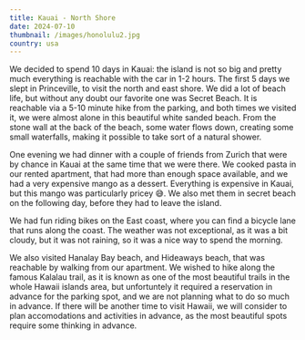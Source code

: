 ```yaml
---
title: Kauai - North Shore
date: 2024-07-10
thumbnail: /images/honolulu2.jpg
country: usa
---
```

We decided to spend 10 days in Kauai: the island is not so big and pretty much everything is reachable with the car in 1-2 hours. The first 5 days we slept in Princeville, to visit the north and east shore. We did a lot of beach life, but without any doubt our favorite one was Secret Beach. It is reachable via a 5-10 minute hike from the parking, and both times we visited it, we were almost alone in this beautiful white sanded beach. From the stone wall at the back of the beach, some water flows down, creating some small waterfalls, making it possible to take sort of a natural shower.

<ImageComponent src="/images/kauainorth1.jpg" alt="Kauai North" />
<ImageComponent src="/images/kauainorth2.jpg" alt="Kauai North" />
<ImageComponent src="/images/kauainorth3.jpg" alt="Kauai North" />
<ImageComponent src="/images/kauainorth4.jpg" alt="Kauai North" />

One evening we had dinner with a couple of friends from Zurich that were by chance in Kauai at the same time that we were there. We cooked pasta in our rented apartment, that had more than enough space available, and we had a very expensive mango as a dessert. Everything is expensive in Kauai, but this mango was particularly pricey 😅. We also met them in secret beach on the following day, before they had to leave the island.

<ImageComponent src="/images/kauainorth8.jpg" alt="Kauai North" />
<ImageComponent src="/images/kauainorth9.jpg" alt="Kauai North" />

We had fun riding bikes on the East coast, where you can find a bicycle lane that runs along the coast. The weather was not exceptional, as it was a bit cloudy, but it was not raining, so it was a nice way to spend the morning.

<ImageComponent src="/images/kauainorth5.jpg" alt="Kauai North" />
<ImageComponent src="/images/kauainorth6.jpg" alt="Kauai North" />
<ImageComponent src="/images/kauainorth7.jpg" alt="Kauai North" />

We also visited Hanalay Bay beach, and Hideaways beach, that was reachable by walking from our apartment. We wished to hike along the famous Kalalau trail, as it is known as one of the most beautiful trails in the whole Hawaii islands area, but unfortuntely it required a reservation in advance for the parking spot, and we are not planning what to do so much in advance. If there will be another time to visit Hawaii, we will consider to plan accomodations and activities in advance, as the most beautiful spots require some thinking in advance.

<ImageComponent src="/images/kauainorth10.jpg" alt="Kauai North" />
<ImageComponent src="/images/kauainorth11.jpg" alt="Kauai North" />
<ImageComponent src="/images/kauainorth12.jpg" alt="Kauai North" />
<ImageComponent src="/images/kauainorth13.jpg" alt="Kauai North" />
<ImageComponent src="/images/kauainorth14.jpg" alt="Kauai North" />